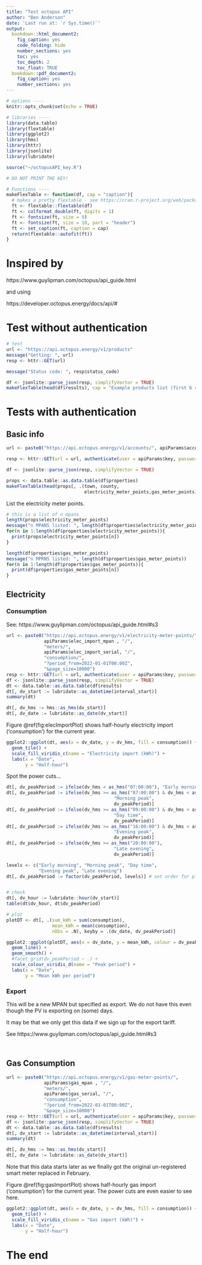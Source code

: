 ```yaml
---
title: "Test octopus API"
author: "Ben Anderson"
date: 'Last run at: `r Sys.time()`'
output:
  bookdown::html_document2:
    fig_caption: yes
    code_folding: hide
    number_sections: yes
    toc: yes
    toc_depth: 2
    toc_float: TRUE
  bookdown::pdf_document2:
    fig_caption: yes
    number_sections: yes
---
```


```r
# options ----
knitr::opts_chunk$set(echo = TRUE)

# libraries ----
library(data.table)
library(flextable)
library(ggplot2)
library(hms)
library(httr)
library(jsonlite)
library(lubridate)

source("~/octopusAPI_key.R")

# DO NOT PRINT THE KEY!

# Functions ----
makeFlexTable <- function(df, cap = "caption"){
  # makes a pretty flextable - see https://cran.r-project.org/web/packages/flextable/index.html
  ft <- flextable::flextable(df)
  ft <- colformat_double(ft, digits = 1)
  ft <- fontsize(ft, size = 9)
  ft <- fontsize(ft, size = 10, part = "header")
  ft <- set_caption(ft, caption = cap)
  return(flextable::autofit(ft))
}

```
# Inspired by

https://www.guylipman.com/octopus/api_guide.html

and using

https://developer.octopus.energy/docs/api/#

# Test without authentication

```r
# test
url <- "https://api.octopus.energy/v1/products"
message("Getting: ", url)
resp <- httr::GET(url)

message("Status code: ", resp$status_code)

df <- jsonlite::parse_json(resp, simplifyVector = TRUE)
makeFlexTable(head(df$results), cap = "Example products list (first 6 rows)")
```

# Tests with authentication

## Basic info

```r
url <- paste0("https://api.octopus.energy/v1/accounts/", apiParams$accountNo , "/")

resp <- httr::GET(url = url, authenticate(user = apiParams$key, password = ""))

df <- jsonlite::parse_json(resp, simplifyVector = TRUE)

props <- data.table::as.data.table(df$properties)
makeFlexTable(head(props[, .(town, county, 
                             electricity_meter_points,gas_meter_points)]), cap = "Properties linked to this account (non-disclosive data)")


```

List the electricity meter points.

```r
# this is a list of n mpans
length(props$electricity_meter_points)
message("n MPANS listed: ", length(df$properties$electricity_meter_points))
for(n in 1:length(df$properties$electricity_meter_points)){
  print(props$electricity_meter_points[n])
}

```


```r
length(df$properties$gas_meter_points)
message("n MPRNS listed: ", length(df$properties$gas_meter_points))
for(n in 1:length(df$properties$gas_meter_points)){
  print(df$properties$gas_meter_points[n])
}
```

## Electricity

### Consumption

See: https://www.guylipman.com/octopus/api_guide.html#s3

```r
url <- paste0("https://api.octopus.energy/v1/electricity-meter-points/", 
              apiParams$elec_import_mpan , "/",
              "meters/",
              apiParams$elec_import_serial, "/",
              "consumption/",
              "?period_from=2022-01-01T00:00Z",
              "&page_size=10000")
resp <- httr::GET(url = url, authenticate(user = apiParams$key, password = ""))
df <- jsonlite::parse_json(resp, simplifyVector = TRUE)
dt <- data.table::as.data.table(df$results)
dt[, dv_start := lubridate::as_datetime(interval_start)]
summary(dt)

dt[, dv_hms := hms::as_hms(dv_start)]
dt[, dv_date := lubridate::as_date(dv_start)]
```

Figure \@ref(fig:elecImportPlot) shows half-hourly electricity import ('consumption') for the current year.

```r
ggplot2::ggplot(dt, aes(x = dv_date, y = dv_hms, fill = consumption)) +
  geom_tile() +
  scale_fill_viridis_c(name = "Electricity import (kWh)") +
  labs(x = "Date",
       y = "Half-hour")
```

Spot the power cuts...

```r

dt[, dv_peakPeriod := ifelse(dv_hms < as_hms("07:00:00"), "Early morning", NA)]
dt[, dv_peakPeriod := ifelse(dv_hms >= as_hms("07:00:00") & dv_hms < as_hms("09:00:00"), 
                                        "Morning peak", 
                                        dv_peakPeriod)]
dt[, dv_peakPeriod := ifelse(dv_hms >= as_hms("09:00:00") & dv_hms < as_hms("16:00:00"), 
                                        "Day time", 
                                        dv_peakPeriod)]
dt[, dv_peakPeriod := ifelse(dv_hms >= as_hms("16:00:00") & dv_hms < as_hms("20:00:00"), 
                                        "Evening peak", 
                                        dv_peakPeriod)]
dt[, dv_peakPeriod := ifelse(dv_hms >= as_hms("20:00:00"), 
                                        "Late evening", 
                                        dv_peakPeriod)]

levels <- c("Early morning", "Morning peak", "Day time", 
            "Evening peak", "Late evening")
dt[, dv_peakPeriod := factor(dv_peakPeriod, levels)] # set order for plots etc


# check
dt[, dv_hour := lubridate::hour(dv_start)]
table(dt$dv_hour, dt$dv_peakPeriod)

# plot
plotDT <- dt[, .(sum_kWh = sum(consumption),
                 mean_kWh = mean(consumption),
                 nObs = .N), keyby = .(dv_date, dv_peakPeriod)]

ggplot2::ggplot(plotDT, aes(x = dv_date, y = mean_kWh, colour = dv_peakPeriod)) +
  geom_line() +
  geom_smooth() +
  #facet_grid(dv_peakPeriod ~ .) +
  scale_colour_viridis_d(name = "Peak period") +
  labs(x = "Date",
       y = "Mean kWh per period")
```

### Export

This will be a new MPAN but specified as export. We do not have this even though the PV is exporting on (some) days.

It may be that we only get this data if we sign up for the export tariff.

See https://www.guylipman.com/octopus/api_guide.html#s3

```r

```

```r

```

## Gas Consumption

```r
url <- paste0("https://api.octopus.energy/v1/gas-meter-points/", 
              apiParams$gas_mpan , "/",
              "meters/",
              apiParams$gas_serial, "/",
              "consumption",
              "?period_from=2022-01-01T00:00Z",
              "&page_size=10000")
resp <- httr::GET(url = url, authenticate(user = apiParams$key, password = ""))
df <- jsonlite::parse_json(resp, simplifyVector = TRUE)
dt <- data.table::as.data.table(df$results)
dt[, dv_start := lubridate::as_datetime(interval_start)]
summary(dt)

dt[, dv_hms := hms::as_hms(dv_start)]
dt[, dv_date := lubridate::as_date(dv_start)]
```

Note that this data starts later as we finally got the original un-registered smart meter replaced in February.

Figure \@ref(fig:gasImportPlot) shows half-hourly gas import ('consumption') for the current year. The power cuts are even easier to see here.

```r
ggplot2::ggplot(dt, aes(x = dv_date, y = dv_hms, fill = consumption)) +
  geom_tile() +
  scale_fill_viridis_c(name = "Gas import (kWh)") +
  labs(x = "Date",
       y = "Half-hour")
```

# The end
